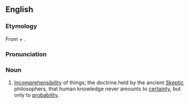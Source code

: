 ==English==

===Etymology===
From {{etyl|grc|en}} {{term|α-|lang=grc}} + {{term|καταλαμβάνειν||to seize|lang=grc}}.

===Pronunciation===
{{rfp}}

===Noun===
{{en-noun|-}}

#[[incomprehensibility|Incomprehensibility]] of things; the doctrine held by the ancient [[Skeptic]] philosophers, that human knowledge never amounts to [[certainty]], but only to [[probability]].